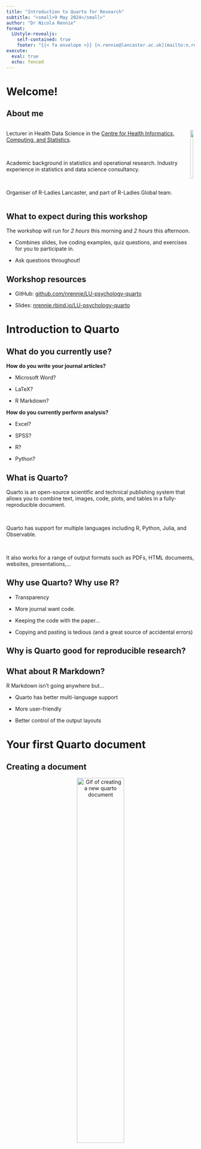 ```yaml
---
title: "Introduction to Quarto for Research"
subtitle: "<small>9 May 2024</small>"
author: "Dr Nicola Rennie"
format:
  LUstyle-revealjs:
    self-contained: true
    footer: "{{< fa envelope >}} [n.rennie@lancaster.ac.uk](mailto:n.rennie@lancaster.ac.uk) {{< fa globe >}} [nrennie.rbind.io](https://nrennie.rbind.io/) {{< fa brands linkedin >}} [nicola-rennie](https://www.linkedin.com/in/nicola-rennie/)<br>[nrennie.rbind.io/LU-psychology-quarto](https://nrennie.rbind.io/LU-psychology-quarto/)"
execute: 
  eval: true
  echo: fenced
---
```


# Welcome!

## About me

::: columns
::: {.column .right}

Lecturer in Health Data Science in the [Centre for Health Informatics, Computing, and Statistics](https://chicas.lancaster-university.uk/).

<br>

Academic background in statistics and operational research. Industry experience in statistics and data science consultancy.

<br>

Organiser of R-Ladies Lancaster, and part of R-Ladies Global team.

:::

::: {.column}

![](images/CHICASlogo.png){fig-align="center" fig-alt="CHICASlogo" width=80%}

:::
:::


## What to expect during this workshop

The workshop will run for *2 hours* this morning and *2 hours* this afternoon.

* Combines slides, live coding examples, quiz questions, and exercises for you to participate in.

* Ask questions throughout!

## Workshop resources

* GitHub: [github.com/nrennie/LU-psychology-quarto](https://github.com/nrennie/LU-psychology-quarto)

* Slides: [nrennie.rbind.io/LU-psychology-quarto](https://nrennie.rbind.io/LU-psychology-quarto)

# Introduction to Quarto {background-color="#D9DBDB"}

## What do you currently use?

**How do you write your journal articles?**

* Microsoft Word?

* LaTeX?

* R Markdown?

::: {.fragment}

**How do you currently perform analysis?**

* Excel?

* SPSS?

* R?

* Python?

:::


## What is Quarto?

Quarto is an open-source scientific and technical publishing system [that allows you to combine text, images, code, plots, and tables in a fully-reproducible document.]{.fragment}

<br>

[Quarto has support for multiple languages including R, Python, Julia, and Observable.]{.fragment}

<br>

[It also works for a range of output formats such as PDFs, HTML documents, websites, presentations,...]{.fragment}

## Why use Quarto? Why use R?

* Transparency

* More journal want code.

* Keeping the code with the paper...

* Copying and pasting is tedious (and a great source of accidental errors)

## Why is Quarto good for reproducible research?


## What about R Markdown?

R Markdown isn't going anywhere but...

* Quarto has better multi-language support

* More user-friendly

* Better control of the output layouts

# Your first Quarto document {background-color="#D9DBDB"}

## Creating a document

<p style="text-align:center;">
<img src="images/new_doc.gif" alt="Gif of creating a new quarto document" width="50%">
</p>

## Quarto in RStudio

* yaml prompts
* render button
* visual editor

## Predictive YAML (and code block options)

<p style="text-align:center;">
<img src="images/yaml.gif" alt="Gif of predictive yaml in a quarto document" width="50%">
</p>


## Rendering a document

Within RStudio IDE: click **Render** (or Ctrl+Shift+K)

. . . 

<br>

Using {quarto}

```r
#| eval: false
#| echo: true
library(quarto)
quarto_render("document.qmd")
```

. . .

<br>

Using the command line

``` bash
quarto render document.qmd
```

## What makes a Quarto document?

YAML header

``` yaml
---
title: "A very cool title"
format: html
---
```

. . . 

Content

* Text, links, images

* Code, tables, plots

* Equations, references


## Output types

::: {.incremental}

* Documents: HTML, PDF, MS Word, Markdown

* Presentations: Revealjs, PowerPoint, Beamer

* Websites

* Books

* ...

:::

## Live demo!

<br><br>

::: {.fragment}

See `examples/Example 1` for full code.

:::

## Exercise 1

Open `exercises/Exercise 1/README.md` for prompts.

* Create a new Quarto HTML document.
* Fill in the YAML options with a title and author.
* Render your document.
* Change the format to `docx`.
* Re-render your document.
* What about PDF?

```r
#| label: ex-1-timer
#| echo: false
countdown::countdown(
  minutes = 10,
  color_border = "#b20e10",
  color_text = "#b20e10",
  color_running_text = "white",
  color_running_background = "#b20e10",
  color_finished_text = "#b20e10",
  color_finished_background = "white",
  top = 0,
  margin = "1.2em",
  font_size = "2em"
)
```

::: {.fragment} 

See `exercise_solutions/Exercise 1` for full solutions.

:::

# Document content {background-color="#D9DBDB"}

## Markdown syntax

## Sections

* Lists
* 

## Including image files

* include
* image options align, cap

## Tables

## Links

## Live demo!

<br><br>

::: {.fragment}

See `examples/Example 2` for full code.

:::

## Exercise 2

Open `exercises/Exercise 2/README.md` for prompts.

* Create level 1 and level 2 section headings in your document.
* Add some text into your document. If you don't want to write your own, there is some sample text in `sample-text.qmd`.
* Format the text to include a list, and bold or italic text.
* Add a link to the International Personality Item Pool: [https://ipip.ori.org/](https://ipip.ori.org/).
* Include an image in your document. Find your own or use `eggs.jpg`.
* Add a caption to the image and center align it.
* Render your document - check the image appears and the link works.

```r
#| label: ex-2-timer
#| echo: false
countdown::countdown(
  minutes = 10,
  color_border = "#b20e10",
  color_text = "#b20e10",
  color_running_text = "white",
  color_running_background = "#b20e10",
  color_finished_text = "#b20e10",
  color_finished_background = "white",
  top = 0,
  margin = "1.2em",
  font_size = "2em"
)
```

::: {.fragment} 

See `exercise_solutions/Exercise 2` for full solutions.

:::

# Code blocks {background-color="#D9DBDB"}

## Code blocks

* Code blocks are the main way of including executable R code in a document. 

* Code blocks always start with three backticks, followed by the an ` r` in curly brackets.

```r
2 + 2
```

::: {.callout-tip}

Add a new code block using the **Ctrl + Shift + I** keyboard shortcut.

:::

## Code 

- paths are relative
- run code blocks one at a time
- think about environments

## Code block options

Code block options can control:

::: {.incremental}

* whether your code is executed
* whether your code is displayed
* if warnings and errors are displayed
* how figures are presented
* how tables are presented

:::

## Code block options

```r
#| echo: fenced
#| eval: false
#| warning: false
2 + 2
```

. . . 

<br>

Comparing to R Markdown: 

````
```{{r, warning=FALSE, eval=FALSE}}
2 + 2
```

````

. . . 

<br>

```r
#| echo: true
#| eval: false
knitr::convert_chunk_header("document.qmd", output = identity)
```

## Code block options

Code visibility options:

* Hide the code
```yaml
#| echo: false
```
* Show the code
```yaml
#| echo: true
```
* Show the code and the YAML
```yaml
#| echo: fenced
```

## Code block options

````

```{{r}}
#| echo: fenced
#| eval: true
#| warning: false
#| error: false
#| output: asis
#| include: true
```

````

## Global code block options

::: {.fragment}

::: columns
::: {.column}

**R Markdown**

````
```{{r}}
knitr::opts_chunk$set(echo = FALSE)
```
````

:::
::: {.column .fragment}

**Quarto**

``` yaml
---
title: "A very cool title"
format: docx
execute:
  echo: false
---
```

:::
:::

:::

## Code block options: label

* help to find where errors exist (unnumbered code block 39, Ctrl + F)
* no duplicate labels
* labels useful for other things (we'll see this afternoon)

```r
#| label: load-data
library(psych)
data(bfi)
```

```r
#| label: load-data-csv
bfi <- read.csv("https://vincentarelbundock.github.io/Rdatasets/csv/psych/bfi.csv")
```


::: {.callout-tip}

Separate label words using a `-` rather than a `_`.

:::

## Code block options: figures

Figure options:

```r
#| label: age-hist
#| fig-align: center
#| fig-width: 6
#| fig-asp: 0.9
#| fig-cap: "A histogram of participant age"
#| output-location: slide
hist(bfi$age, xlab = "Age", main = "")
```

## Code block options: tables

There are lots of options for creating tables in R:

* {knitr} - basic
* {kableExtra} - adds to `kable()` in {knitr}
* {gt} - more complex "great tables"
* {gtsummary} - creates summary tables using {gt}
* {flextable} - good for Word documents
* {tinytable} - very lightweight

## Code block options: tables

Prepare the data:

```r
data("sat.act")
sat_summary <- aggregate(
  cbind(SATV, SATQ) ~ education,
  FUN = mean,
  data = sat.act
)
```

## Code block options: tables

Make a table:

```r
#| tbl-cap: "Mean scores by education level"
#| output-location: slide
library(tinytable)
tt(sat_summary)
```


## Live demo!

<br><br>

::: {.fragment}

See `examples/Example 3` for full code.

:::

## Exercise 3

Open `exercises/Exercise 3/README.md` for prompts.

* Add a code block that loads the {psych} package and a dataset from the package e.g. `bfi`. 
  * Alternatively, use some other data that you have/like.
* Add another code block that makes a plot e.g. a bar chart of participants' education categories, `education`. You can use either base R or {ggplot2} (or another package!).
* Change the code block options and see what happens!
* Add a third code block that creates a table showing the first 10 rows and first 5 columns of your data. Hint: `head(bfi[, 1:5], 10)`. Use any table package you prefer.

```r
#| label: ex-3-timer
#| echo: false
countdown::countdown(
  minutes = 10,
  color_border = "#b20e10",
  color_text = "#b20e10",
  color_running_text = "white",
  color_running_background = "#b20e10",
  color_finished_text = "#b20e10",
  color_finished_background = "white",
  top = 0,
  margin = "1.2em",
  font_size = "2em"
)
```

::: {.fragment} 

See `exercise_solutions/Exercise 3` for full solutions.

:::

# Break! <br> Back at 13:30 {background-color="#D9DBDB"}

# Referencing in Quarto {background-color="#D9DBDB"}

## Referencing results in text

We can also include code inline, rather than as a separate chunk.

::: {.callout-note appearance="minimal"}
The total number of participants is `` `r "\u0060r nrow(bfi)\u0060"` ``.
:::

The total number of participants is `r nrow(bfi)`.

## Referencing results in text

For more complex numbers, you can calculate or extract results from a code block.

```r
#| echo: fenced
# Calculate median age of females
# Males = 1, Females = 2
age_f <- median(bfi[bfi$gender == 2, "age"])
```

::: {.fragment}

::: {.callout-note appearance="minimal"}
The median age of females in the study is `` `r "\u0060r age_f\u0060"` ``.
:::

The median age of females in the study is `r age_f`.

:::

## Figure references

external images

## Figure references

Earlier we made a histogram of age:

```r
#| label: age-histogram
#| fig-align: center
#| fig-width: 6
#| fig-asp: 0.4
#| fig-cap: "A histogram of participant age"
hist(bfi$age, xlab = "Age", main = "")
```

## Figure references

To make this a **Figure** reference, we need to prefix the label with `fig-`:

```r
#| label: fig-age-histogram
#| fig-align: center
#| fig-width: 6
#| fig-asp: 0.4
#| fig-cap: "A histogram of participant age"
hist(bfi$age, xlab = "Age", main = "")
```

Then:

A histogram of participant ages is shown in @fig-age-histogram.

## Table references

## Cross-referencing

references within a document

## Citations

## Option 1: using .bib files

::: {.callout-tip}

Find a citation for the R packages you using by running `citation("pkgname")` e.g. `citation("psych")`

:::

## Create a .bib file

```bib
@Manual{psych,
  title = {psych: Procedures for Psychological, Psychometric, and Personality Research},
  author = {{William Revelle}},
  organization = {Northwestern University},
  address = {Evanston, Illinois},
  year = {2024},
  note = {R package version 2.4.1},
  url = {https://CRAN.R-project.org/package=psych},
}
```

## Option 2: Zotero

## Other citation options

## Live demo!

<br><br>

::: {.fragment}

See `examples/Example 4` for full code.

:::

## Exercise 4

Open `exercises/Exercise 4/README.md` for prompts.

* Update (or add!) a label to the figure code block you created earlier.
* Add a reference to this in the text.
* Add section references, and cross reference to this section somewhere else in the document.
* Add a citation by either:
  * creating a .bib file and listing it in the YAML.
  * using the Zotero integration

```r
#| label: ex-4-timer
#| echo: false
countdown::countdown(
  minutes = 10,
  color_border = "#b20e10",
  color_text = "#b20e10",
  color_running_text = "white",
  color_running_background = "#b20e10",
  color_finished_text = "#b20e10",
  color_finished_background = "white",
  top = 0,
  margin = "1.2em",
  font_size = "2em"
)
```

::: {.fragment} 

See `exercise_solutions/Exercise 4` for full solutions.

:::

# Formatting Quarto documents {background-color="#D9DBDB"}

## Writing LaTeX

````
---
title: "A very cool title"
format: html
---

\begin{equation}
\hat{e}_i = Y_i - \hat{Y}_i
\end{equation}

````
. . .

\begin{equation}
\hat{e}_i = Y_i - \hat{Y}_i
\end{equation}

## extensions

## journal templates

[https://quarto.org/docs/extensions/listing-journals.html](https://quarto.org/docs/extensions/listing-journals.html)

## apa

quarto::quarto_use_template("wjschne/apaquarto")

https://github.com/wjschne/apaquarto

https://wjschne.github.io/apaquarto/

## output formats

keep-tex, word

## Manuscript format

## Live demo!

<br><br>

::: {.fragment}

See `examples/Example 5` for full code.

:::

## Exercise 5

Open `exercises/Exercise 5/README.md` for prompts.

* Install the APA Quarto extension.
* Change the output format of your document to APA (docx, html, or pdf). 
* Re-render your document. Do you get an error?
* Look at the installation instructions at [wjschne.github.io/apaquarto/installation.html](https://wjschne.github.io/apaquarto/installation.html) to see what other YAML options are added.
* Add the required information about the author (you).
* Re-render your document.

```r
#| label: ex-5-timer
#| echo: false
countdown::countdown(
  minutes = 10,
  color_border = "#b20e10",
  color_text = "#b20e10",
  color_running_text = "white",
  color_running_background = "#b20e10",
  color_finished_text = "#b20e10",
  color_finished_background = "white",
  top = 0,
  margin = "1.2em",
  font_size = "2em"
)
```

::: {.fragment} 

See `exercise_solutions/Exercise 5` for full solutions.

:::

# Collaborating {background-color="#D9DBDB"}

## Collaborating on Quarto documents

We often work with other people when we write papers. 

How do we do that effectively using Quarto?

## GitHub

## {trackdown}

## VSCode ive Share

## Existing GH issue

# Discussion {background-color="#D9DBDB"}

## Examples of paper written in Quarto

## Nice features few of fav things

## Tricky things

## Quarto and R versions

* renv
* nix

## {targets}

## Converting from R Markdown

## Quarto extensions (e.g. journal article templates)

Templates: [github.com/quarto-journals](https://github.com/quarto-journals)

. . . 

``` yaml
---
title: "A very cool title"
format:
  pdf: default
  jss-pdf:
    keep-tex: true 
---
```

## Writing LaTeX

````
---
title: "A very cool title"
format: html
---

\begin{equation}
\hat{e}_i = Y_i - \hat{Y}_i
\end{equation}

````
. . .

\begin{equation}
\hat{e}_i = Y_i - \hat{Y}_i
\end{equation}


## Multiple columns

````

::: .columns
::: {.column width = "60%"}
The content for the first column goes here.
:::

::: {.column width = "40%"}
The content for the second column goes here.
:::
:::


````


## Code animation {auto-animate="true"}

```r
g <- ggplot(data = lemurs, 
            aes(x = name, y = n, fill = name)) +
  geom_col()
```

## Code animation {auto-animate=true}

```r
g <- ggplot(data = lemurs, 
            aes(x = name, y = n, fill = name)) +
  geom_col() +
  scale_fill_brewer(palette = "Dark2")
```

## Diagrams

````
```dot
graph G {
  qmd -- Knitr;
  qmd -- Jupyter;
  Knitr -- md;
  Jupyter -- md;
  md -- pandoc;
  pandoc -- HTML;
  pandoc -- PDF;
  pandoc -- Word;
  pandoc -- more;
}
```
````
## Diagrams

```dot
//| fig-align: center
//| fig-height: 5
graph G {
  bgcolor="#ffffff"
  qmd -- Knitr;
  qmd -- Jupyter;
  Knitr -- md;
  Jupyter -- md;
  md -- pandoc;
  pandoc -- HTML;
  pandoc -- PDF;
  pandoc -- Word;
  pandoc -- more;
}
```

## Parameterised documents

``` yaml
---
title: "A very cool title"
format: html
params:
  year: 2023
---
```
. . . 

Subset data based on parameters:

```r
#| eval: false
#| echo: true
data_subset <- data |>
  dplyr::filter(
    year == params$year
  )
```

## Parameterised documents

```r
#| eval: false
#| echo: true
quarto::quarto_render(
  input = "document.qmd",
  execute_params = list("year" = 2022)
)
```

. . . 

Map over multiple years with {purrr}:

```r
#| eval: false
#| echo: true
purrr::walk(2018:2022, ~ quarto::quarto_render(
  input = "document.qmd",
  execute_params = list("year" = .x),
  output_file = glue::glue("report_{.x}.html")
))
```


## Useful links

<br>

* Documentation: [quarto.org](https://quarto.org/) 

* GitHub Discussions: [github.com/quarto-dev/quarto-cli/discussions](https://github.com/quarto-dev/quarto-cli/discussions) 

* Intro Webinar: [jthomasmock.github.io/quarto-2hr-webinar](https://jthomasmock.github.io/quarto-2hr-webinar/) 

* Awesome Quarto List: [github.com/mcanouil/awesome-quarto](https://github.com/mcanouil/awesome-quarto)

## Workshop resources

<br>

* GitHub: [github.com/nrennie/LU-psychology-quarto](https://github.com/nrennie/LU-psychology-quarto)

* Slides: [nrennie.github.io/LU-psychology-quarto](https://nrennie.github.io/LU-psychology-quarto)

## Feedback

<br>

Feedback form: [forms.gle/qgsv36RxPZP1Ty7H8](https://forms.gle/qgsv36RxPZP1Ty7H8)

## 

::: columns
::: {.column}

<br>

{{< fa brands linkedin >}} [nicola-rennie](https://www.linkedin.com/in/nicola-rennie/)

{{< fa brands mastodon >}} [\@fosstodon.org/\@nrennie](https://fosstodon.org/deck/@nrennie)

{{< fa brands github >}} [nrennie](https://github.com/nrennie)

{{< fa globe >}} [nrennie.rbind.io](https://nrennie.rbind.io/)

{{< fa envelope >}} [n.rennie@lancaster.ac.uk](mailto:n.rennie@lancaster.ac.uk)

{{< fa briefcase >}} [chicas.lancaster-university.uk](https://chicas.lancaster-university.uk/)

:::
::: {.column}

![](images/qr-code.png){fig-align="center" fig-alt="QR code" width=70%}

:::
:::

